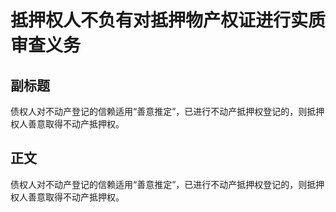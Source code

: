 # 抵押权人不负有对抵押物产权证进行实质审查义务
## 副标题
债权人对不动产登记的信赖适用“善意推定”，已进行不动产抵押权登记的，则抵押权人善意取得不动产抵押权。
## 正文
债权人对不动产登记的信赖适用“善意推定”，已进行不动产抵押权登记的，则抵押权人善意取得不动产抵押权。